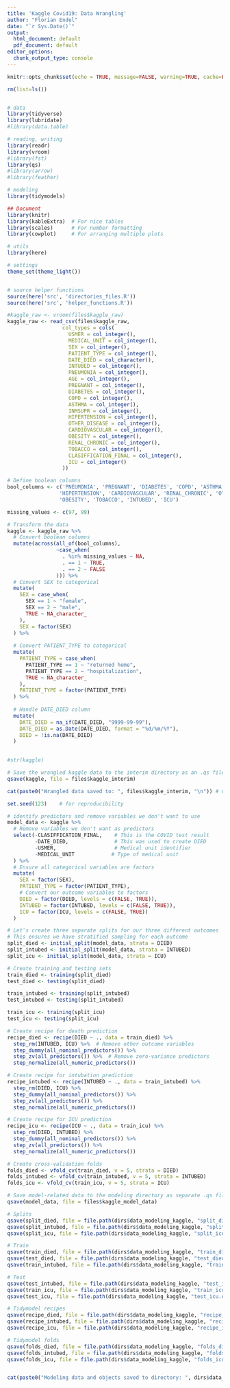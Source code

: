 ```yaml
---
title: 'Kaggle Covid19: Data Wrangling'
author: "Florian Endel"
date: "`r Sys.Date()`"
output:
  html_document: default
  pdf_document: default
editor_options:
  chunk_output_type: console
---
```


```r
knitr::opts_chunk$set(echo = TRUE, message=FALSE, warning=TRUE, cache=FALSE)

rm(list=ls())


# data
library(tidyverse)
library(lubridate)
#library(data.table)

# reading, writing
library(readr)
library(vroom)
#library(fst)
library(qs)
#library(arrow)
#library(feather)

# modeling
library(tidymodels)

## Document
library(knitr)
library(kableExtra)  # For nice tables
library(scales)      # For number formatting
library(cowplot)     # For arranging multiple plots

# utils
library(here)

# settings
theme_set(theme_light())


# source helper functions
source(here('src', 'directories_files.R'))
source(here('src', 'helper_functions.R'))


```

```r

#kaggle_raw <- vroom(files$kaggle_raw)
kaggle_raw <- read_csv(files$kaggle_raw, 
                  col_types = cols(
                    USMER = col_integer(),
                    MEDICAL_UNIT = col_integer(),
                    SEX = col_integer(),
                    PATIENT_TYPE = col_integer(),
                    DATE_DIED = col_character(),
                    INTUBED = col_integer(),
                    PNEUMONIA = col_integer(),
                    AGE = col_integer(),
                    PREGNANT = col_integer(),
                    DIABETES = col_integer(),
                    COPD = col_integer(),
                    ASTHMA = col_integer(),
                    INMSUPR = col_integer(),
                    HIPERTENSION = col_integer(),
                    OTHER_DISEASE = col_integer(),
                    CARDIOVASCULAR = col_integer(),
                    OBESITY = col_integer(),
                    RENAL_CHRONIC = col_integer(),
                    TOBACCO = col_integer(),
                    CLASIFFICATION_FINAL = col_integer(),
                    ICU = col_integer()
                  ))

```

```r

# Define boolean columns
bool_columns <- c('PNEUMONIA', 'PREGNANT', 'DIABETES', 'COPD', 'ASTHMA', 'INMSUPR',
                 'HIPERTENSION', 'CARDIOVASCULAR', 'RENAL_CHRONIC', 'OTHER_DISEASE', 
                 'OBESITY', 'TOBACCO', 'INTUBED', 'ICU')

missing_values <- c(97, 99)

# Transform the data
kaggle <- kaggle_raw %>%
  # Convert boolean columns
  mutate(across(all_of(bool_columns), 
                ~case_when(
                  . %in% missing_values ~ NA,
                  . == 1 ~ TRUE,
                  . == 2 ~ FALSE
                ))) %>%
  # Convert SEX to categorical
  mutate(
    SEX = case_when(
      SEX == 1 ~ "female",
      SEX == 2 ~ "male",
      TRUE ~ NA_character_
    ),
    SEX = factor(SEX)
  ) %>%
  
  # Convert PATIENT_TYPE to categorical
  mutate(
    PATIENT_TYPE = case_when(
      PATIENT_TYPE == 1 ~ "returned home",
      PATIENT_TYPE == 2 ~ "hospitalization",
      TRUE ~ NA_character_
    ),
    PATIENT_TYPE = factor(PATIENT_TYPE)
  ) %>%
  
  # Handle DATE_DIED column
  mutate(
    DATE_DIED = na_if(DATE_DIED, "9999-99-99"),
    DATE_DIED = as.Date(DATE_DIED, format = "%d/%m/%Y"),
    DIED = !is.na(DATE_DIED)
  ) 
  

#str(kaggle)

```

```r
# Save the wrangled kaggle data to the interim directory as an .qs file
qsave(kaggle, file = files$kaggle_interim)

cat(paste0("Wrangled data saved to: ", files$kaggle_interim, "\n")) # Optional confirmation message
```


```r
set.seed(123)    # for reproducibility

# identify predictors and remove variables we don't want to use
model_data <- kaggle %>%
  # Remove variables we don't want as predictors
  select(-CLASIFFICATION_FINAL,    # This is the COVID test result
         -DATE_DIED,               # This was used to create DIED
         -USMER,                   # Medical unit identifier
         -MEDICAL_UNIT            # Type of medical unit
  ) %>%
  # Ensure all categorical variables are factors
  mutate(
    SEX = factor(SEX),
    PATIENT_TYPE = factor(PATIENT_TYPE),
    # Convert our outcome variables to factors
    DIED = factor(DIED, levels = c(FALSE, TRUE)),
    INTUBED = factor(INTUBED, levels = c(FALSE, TRUE)),
    ICU = factor(ICU, levels = c(FALSE, TRUE))
  )

# Let's create three separate splits for our three different outcomes
# This ensures we have stratified sampling for each outcome
split_died <- initial_split(model_data, strata = DIED)
split_intubed <- initial_split(model_data, strata = INTUBED)
split_icu <- initial_split(model_data, strata = ICU)

# Create training and testing sets
train_died <- training(split_died)
test_died <- testing(split_died)

train_intubed <- training(split_intubed)
test_intubed <- testing(split_intubed)

train_icu <- training(split_icu)
test_icu <- testing(split_icu)

# Create recipe for death prediction
recipe_died <- recipe(DIED ~ ., data = train_died) %>%
  step_rm(INTUBED, ICU) %>%  # Remove other outcome variables
  step_dummy(all_nominal_predictors()) %>%
  step_zv(all_predictors()) %>%  # Remove zero-variance predictors
  step_normalize(all_numeric_predictors())

# Create recipe for intubation prediction
recipe_intubed <- recipe(INTUBED ~ ., data = train_intubed) %>%
  step_rm(DIED, ICU) %>%
  step_dummy(all_nominal_predictors()) %>%
  step_zv(all_predictors()) %>%
  step_normalize(all_numeric_predictors())

# Create recipe for ICU prediction
recipe_icu <- recipe(ICU ~ ., data = train_icu) %>%
  step_rm(DIED, INTUBED) %>%
  step_dummy(all_nominal_predictors()) %>%
  step_zv(all_predictors()) %>%
  step_normalize(all_numeric_predictors())

# Create cross-validation folds
folds_died <- vfold_cv(train_died, v = 5, strata = DIED)
folds_intubed <- vfold_cv(train_intubed, v = 5, strata = INTUBED)
folds_icu <- vfold_cv(train_icu, v = 5, strata = ICU)

```

```r

# Save model-related data to the modeling directory as separate .qs files
qsave(model_data, file = files$kaggle_model_data)

# Splits
qsave(split_died, file = file.path(dirs$data_modeling_kaggle, "split_died.qs"))
qsave(split_intubed, file = file.path(dirs$data_modeling_kaggle, "split_intubed.qs"))
qsave(split_icu, file = file.path(dirs$data_modeling_kaggle, "split_icu.qs"))

# Train
qsave(train_died, file = file.path(dirs$data_modeling_kaggle, "train_died.qs"))
qsave(test_died, file = file.path(dirs$data_modeling_kaggle, "test_died.qs"))
qsave(train_intubed, file = file.path(dirs$data_modeling_kaggle, "train_intubed.qs"))

# Test
qsave(test_intubed, file = file.path(dirs$data_modeling_kaggle, "test_intubed.qs"))
qsave(train_icu, file = file.path(dirs$data_modeling_kaggle, "train_icu.qs"))
qsave(test_icu, file = file.path(dirs$data_modeling_kaggle, "test_icu.qs"))

# Tidymodel recipes
qsave(recipe_died, file = file.path(dirs$data_modeling_kaggle, "recipe_died.qs"))
qsave(recipe_intubed, file = file.path(dirs$data_modeling_kaggle, "recipe_intubed.qs"))
qsave(recipe_icu, file = file.path(dirs$data_modeling_kaggle, "recipe_icu.qs"))

# Tidymodel folds
qsave(folds_died, file = file.path(dirs$data_modeling_kaggle, "folds_died.qs"))
qsave(folds_intubed, file = file.path(dirs$data_modeling_kaggle, "folds_intubed.qs"))
qsave(folds_icu, file = file.path(dirs$data_modeling_kaggle, "folds_icu.qs"))


cat(paste0("Modeling data and objects saved to directory: ", dirs$data_modeling_kaggle, "\n"))

```
